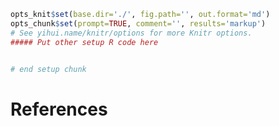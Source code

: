 ```r
opts_knit$set(base.dir='./', fig.path='', out.format='md')
opts_chunk$set(prompt=TRUE, comment='', results='markup')
# See yihui.name/knitr/options for more Knitr options.
##### Put other setup R code here


# end setup chunk
```














# References



